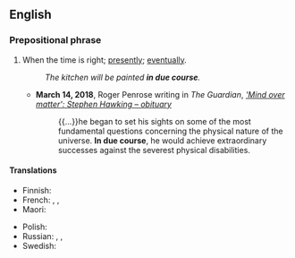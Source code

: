 ==English==

===Prepositional phrase===
{{en-PP|head=[[in]] [[due course]]}}

# When the time is right; [[presently]]; [[eventually]].
#: ''The kitchen will be painted '''in due course'''.''
#* '''March 14, 2018''', Roger Penrose writing in ''The Guardian'', ''[https://www.theguardian.com/science/2018/mar/14/stephen-hawking-obituary 'Mind over matter': Stephen Hawking – obituary]''
#*: {{...}}he began to set his sights on some of the most fundamental questions concerning the physical nature of the universe. '''In due course''', he would achieve extraordinary successes against the severest physical disabilities.

====Translations====
{{trans-top|when the time is right}}
* Finnish: {{t|fi|aikanaan}}
* French: {{t|fr|au moment voulu}}, {{t|fr|en temps voulu}}, {{t|fr|le moment venu}}
* Maori: {{t|mi|nāwai rā}}
{{trans-mid}}
* Polish: {{t|pl|we właściwym czasie}}
* Russian: {{t|ru|в своё вре́мя}} {{qualifier|timely}}, {{t|ru|до́лжным о́бразом}} {{qualifier|properly, duly}}, {{t+|ru|своевре́менно}} {{qualifier|timely}}
* Swedish: {{t+|sv|i sinom tid}}
{{trans-bottom}}